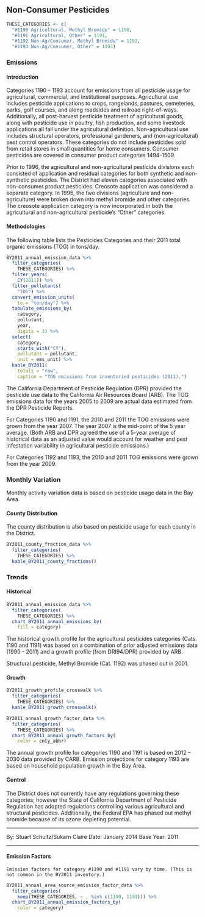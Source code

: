 ## Non-Consumer Pesticides

```r
THESE_CATEGORIES <- c(
  "#1190 Agricultural, Methyl Bromide" = 1190,
  "#1191 Agricultural, Other" = 1191,
  "#1192 Non-Ag/Consumer, Methyl Bromide" = 1192,
  "#1193 Non-Ag/Consumer, Other" = 1193)
```

### Emissions

#### Introduction {-}

Categories 1190 – 1193 account for emissions from all pesticide usage for agricultural, commercial, and institutional purposes. Agricultural use includes pesticide applications to crops, rangelands, pastures, cemeteries, parks, golf courses, and along roadsides and railroad right-of-ways. Additionally, all post-harvest pesticide treatment of agricultural goods, along with pesticide use in poultry, fish production, and some livestock applications all fall under the agricultural definition. Non-agricultural use includes structural operators, professional gardeners, and (non-agricultural) pest control operators. These categories do not include pesticides sold from retail stores in small quantities for home consumers. Consumer pesticides are covered in consumer product categories 1494-1509.

Prior to 1996, the agricultural and non-agricultural pesticide divisions each consisted of application and residual categories for both synthetic and non-synthetic pesticides. The District had eleven categories associated with non-consumer product pesticides. Creosote application was considered a separate category. In 1996, the two divisions (agriculture and non-agriculture) were broken down into methyl bromide and other categories. The creosote application category is now incorporated in both the agricultural and non-agricultural pesticide's "Other" categories.

#### Methodologies {-}

The following table lists the Pesticides Categories and their 2011 total organic emissions (TOG) in tons/day.

```r
BY2011_annual_emission_data %>%
  filter_categories(
    THESE_CATEGORIES) %>%
  filter_years(
    CY(2011)) %>%
  filter_pollutants(
    "TOG") %>%
  convert_emission_units(
    to = "ton/day") %>%
  tabulate_emissions_by(
    category,
    pollutant,
    year,
    digits = 3) %>%
  select(
    category,
    starts_with("CY"),
    pollutant = pollutant,
    unit = ems_unit) %>%
  kable_BY2011(
    totals = "row",
    caption = "TOG emissions from inventoried pesticides (2011).")
```

The California Department of Pesticide Regulation (DPR) provided the pesticide use data to the California Air Resources Board (ARB). The TOG emissions data for the years 2005 to 2009 are actual data estimated from the DPR Pesticide Reports.

For Categories 1190 and 1191, the 2010 and 2011 the TOG emissions were grown from the year 2007. The year 2007 is the mid-point of the 5 year average. (Both ARB and DPR agreed the use of a 5-year average of historical data as an adjusted value would account for weather and pest infestation variability in agricultural pesticide emissions.)

For Categories 1192 and 1193, the 2010 and 2011 TOG emissions were grown from the year 2009.

### Monthly Variation {-}

Monthly activity variation data is based on pesticide usage data in the Bay Area.

#### County Distribution {-}

The county distribution is also based on pesticide usage for each county in the District.

```r
BY2011_county_fraction_data %>%
  filter_categories(
    THESE_CATEGORIES) %>%
  kable_BY2011_county_fractions()
```

### Trends

#### Historical {-}

```r
BY2011_annual_emission_data %>%
  filter_categories(
    THESE_CATEGORIES) %>%
  chart_BY2011_annual_emissions_by(
    fill = category) 
```

The historical growth profile for the agricultural pesticides categories (Cats. 1190 and 1191) was based on a combination of prior adjusted emissions data (1990 - 2011) and a growth profile (from DRI94/DPR) provided by ARB.

Structural pesticide, Methyl Bromide (Cat. 1192) was phased out in 2001.

#### Growth {-}

```r
BY2011_growth_profile_crosswalk %>%
  filter_categories(
    THESE_CATEGORIES) %>%
  kable_BY2011_growth_crosswalk()
```

```r
BY2011_annual_growth_factor_data %>%
  filter_categories(
    THESE_CATEGORIES) %>%
  chart_BY2011_annual_growth_factors_by(
    color = cnty_abbr) 
```

The annual growth profile for categories 1190 and 1191 is based on 2012 – 2030 data provided by CARB. Emission projections for category 1193 are based on household population growth in the Bay Area.

#### Control {-}

The District does not currently have any regulations governing these categories; however the State of California Department of Pesticide Regulation has adopted regulations controlling various agricultural and structural pesticides. Additionally, the Federal EPA has phased out methyl bromide because of its ozone depleting potential.

***

By: Stuart Schultz/Sukarn Claire 
Date: January 2014
Base Year: 2011

***

#### Emission Factors {- #misc-pesticide-emfac-chart}

```block
Emission factors for category #1190 and #1191 vary by time. (This is not common in the BY2011 inventory.)
```

```r
BY2011_annual_area_source_emission_factor_data %>%
  filter_categories(
    keep(THESE_CATEGORIES, ~ . %in% c(1190, 1191))) %>%
  chart_BY2011_annual_emission_factors_by(
    color = category) 
```



